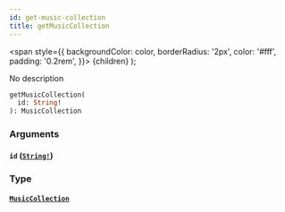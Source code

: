 ```yaml
---
id: get-music-collection
title: getMusicCollection
---
```


<span
style={{
      backgroundColor: color,
      borderRadius: '2px',
      color: '#fff',
      padding: '0.2rem',
    }}>
{children}
</span>
);

No description

```graphql
getMusicCollection(
  id: String!
): MusicCollection

```

### Arguments

#### `id` ([`String!`](/docs/schema/scalars/string))

### Type

#### [`MusicCollection`](/docs/schema/objects/music-collection)
